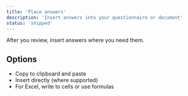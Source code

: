 ```yaml
---
title: 'Place answers'
description: 'Insert answers into your questionnaire or document'
status: 'shipped'
---
```


After you review, insert answers where you need them.

## Options
- Copy to clipboard and paste
- Insert directly (where supported)
- For Excel, write to cells or use formulas
